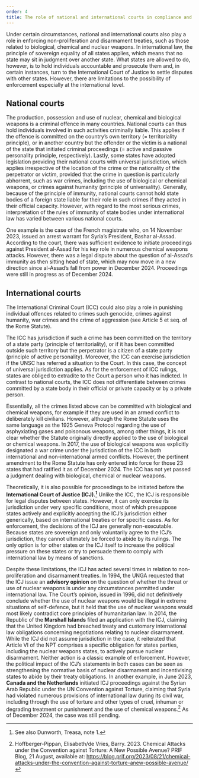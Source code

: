 ```yaml
---
order: 4
title: The role of national and international courts in compliance and enforcement
---
```


Under certain circumstances, national and international courts also play a role in enforcing non-proliferation and disarmament treaties, such as those related to biological, chemical and nuclear weapons. In international law, the principle of sovereign equality of all states applies, which means that no state may sit in judgment over another state. What states are allowed to do, however, is to hold individuals accountable and prosecute them and, in certain instances, turn to the International Court of Justice to settle disputes with other states. However, there are limitations to the possibility of enforcement especially at the international level.

## National courts

The production, possession and use of nuclear, chemical and biological weapons is a criminal offence in many countries. National courts can thus hold individuals involved in such activities criminally liable. This applies if the offence is committed on the country’s own territory (= territoriality principle), or in another country but the offender or the victim is a national of the state that initiated criminal proceedings (= active and passive personality principle, respectively). Lastly, some states have adopted legislation providing their national courts with universal jurisdiction, which applies irrespective of the location of the crime or the nationality of the perpetrator or victim, provided that the crime in question is particularly abhorrent, such as war crimes, including the use of biological or chemical weapons, or crimes against humanity (principle of universality). Generally, because of the principle of immunity, national courts cannot hold state bodies of a foreign state liable for their role in such crimes if they acted in their official capacity. However, with regard to the most serious crimes, interpretation of the rules of immunity of state bodies under international law has varied between various national courts.

One example is the case of the French magistrate who, on 14 November 2023,  issued an arrest warrant for Syria’s President, Bashar al-Assad. According to the court, there was sufficient evidence to initiate proceedings against President al-Assad for his key role in numerous chemical weapons attacks. However, there was a legal dispute about the question of al-Assad’s immunity as then sitting head of state, which may now move in a new direction since al-Assad’s fall from power in December 2024. Proceedings were still in progress as of December 2024.

## International courts

The International Criminal Court (ICC) could also play a role in punishing individual offences related to crimes such genocide, crimes against humanity, war crimes and the crime of aggression (see Article 5 et seq. of the Rome Statute).

<Figure
  size="medium"
  src="International_Criminal_Court_2018.jpg"
  caption="The ICC Headquarter in The Hague (2018"
  alt=""
  credit="Justiflix/Wikimedia; CC BY-SA 4.0"
  license=""
></Figure>

The ICC has jurisdiction if such a crime has been committed on the territory of a state party (principle of territoriality), or if it has been committed outside such territory but the perpetrator is a citizen of a state party (principle of active personality). Moreover, the ICC can exercise jurisdiction if the UNSC has referred a situation to the Court. In this case, the concept of universal jurisdiction applies. As for the enforcement of ICC rulings, states are obliged to extradite to the Court a person who it has indicted. In contrast to national courts, the ICC does not differentiate between crimes committed by a state body in their official or private capacity or by a private person.

Essentially, all the crimes listed above can be committed with biological and chemical weapons, for example if they are used in an armed conflict to deliberately kill civilians. However, although the Rome Statute uses the same language as the 1925 Geneva Protocol regarding the use of asphyxiating gases and poisonous weapons, among other things, it is not clear whether the Statute originally directly applied to the use of biological or chemical weapons. In 2017, the use of biological weapons was explicitly designated a war crime under the jurisdiction of the ICC in both international and non-international armed conflicts. However, the pertinent amendment to the Rome Statute has only entered into force for those 23 states that had ratified it as of December 2024. The ICC has not yet passed a judgment dealing with biological, chemical or nuclear weapons.

Theoretically, it is also possible for proceedings to be initiated before the **International Court of Justice (ICJ).[^1]** Unlike the ICC, the ICJ is responsible for legal disputes between states. However, it can only exercise its jurisdiction under very specific conditions, most of which presuppose states actively and explicitly accepting the ICJ’s jurisdiction either generically, based on international treaties or for specific cases. As for enforcement, the decisions of the ICJ are generally non-executable. Because states are sovereign and only voluntarily agree to the ICJ’s jurisdiction, they cannot ultimately be forced to abide by its rulings. The only option is for other states or the ICJ itself to increase the political pressure on these states or try to persuade them to comply with international law by means of sanctions.

Despite these limitations, the ICJ has acted several times in relation to non-proliferation and disarmament treaties. In 1994, the UNGA requested that the ICJ issue an **advisory opinion** on the question of whether the threat or use of nuclear weapons is under any circumstances permitted under international law. The Court’s opinion, issued in 1996, did not definitively conclude whether the use of nuclear weapons would be illegal in extreme situations of self-defence, but it held that the use of nuclear weapons would most likely contradict core principles of humanitarian law. In 2014, the Republic of the **Marshall Islands** filed an application with the ICJ, claiming that the United Kingdom had breached treaty and customary international law obligations concerning negotiations relating to nuclear disarmament. While the ICJ did not assume jurisdiction in the case, it reiterated that Article VI of the NPT comprises a specific obligation for states parties, including the nuclear weapons states, to actively pursue nuclear disarmament. Neither action is a classic example of enforcement. However, the political impact of the ICJ’s statements in both cases can be seen as strengthening the normative basis of nuclear disarmament and incentivising states to abide by their treaty obligations. In another example, in June 2023, **Canada and the Netherlands** initiated ICJ proceedings against the Syrian Arab Republic under the UN Convention against Torture, claiming that Syria had violated numerous provisions of international law during its civil war, including through the use of torture and other types of cruel, inhuman or degrading treatment or punishment and the use of chemical weapons.[^2] As of December 2024, the case was still pending.




[^1]: See also Dunworth, Treasa, note 1.
[^2]: Hoffberger-Pippan, Elisabeth/de Vries, Barry. 2023. Chemical Attacks under the Convention against Torture: A New Possible Avenue? PRIF Blog, 21 August, available at: https://blog.prif.org/2023/08/21/chemical-attacks-under-the-convention-against-torture-anew-possible-avenue/
